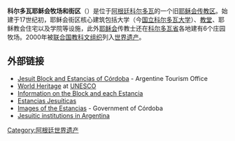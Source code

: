 {{noteTA
|1=zh-hans:科尔多瓦;zh-hant:科爾多瓦;zh-hk:哥多華;
}}
{{世界遗产概要表
|zh_name =科尔多瓦耶稣会牧场和街区
|site_img = image:AltaGracia.jpg
|site_img_capt =
|site_img_width = 200px
|en_name = Jesuit Block and Estancias of Córdoba
|fr_name = Ensemble et les estancias jésuites de Córdoba
| country = {{ARG}}
| Region = 拉丁美洲和加勒比地区
|area =
|criterion_n =
|criterion_c = (ii)(iv)
|ID = 995
|rg_year = 2000
|Danger_year =
|ex_rg_year =
|iucn =
|remarks =
|org_url = http://whc.unesco.org/en/list/995#top
|map_img =
|map_img_width =
|locator_x =
|locator_y =
|Coor =
}}
'''科尔多瓦耶稣会牧场和街区'''（{{lang-es|Manzana Jesuítica y Estancias de Córdoba}}）是位于[[阿根廷|阿根廷]][[科尔多瓦_(阿根廷)|科尔多瓦]]的一个旧[[耶稣会传教区|耶稣会传教区]]。始建于17世纪初，耶稣会街区核心建筑包括大学（今[[国立科尔多瓦大学|国立科尔多瓦大学]]）、[[教堂|教堂]]、耶稣教会住宅以及学院等设施，此外[[耶稣会|耶稣会]]传教士还在[[科尔多瓦省|科尔多瓦省]]各地建有6个庄园牧场。2000年被[[联合国教科文组织|联合国教科文组织]]列入[[世界遗产|世界遗产]]。

==外部链接==
*[http://www.sectur.gov.ar/eng/atra/tour/REG5/PR.HTM Jesuit Block and Estancias of Córdoba] {{Wayback|url=http://www.sectur.gov.ar/eng/atra/tour/REG5/PR.HTM |date=20070311034524 }} - Argentine Tourism Office
*[http://whc.unesco.org/pg.cfm?cid=31&id_site=995 World Heritage] {{Wayback|url=http://whc.unesco.org/pg.cfm?cid=31&id_site=995 |date=20201213001155 }} at [[UNESCO|UNESCO]]
*[http://www.argentinaonview.com/english/novedades16-1.asp  Information on the Block and each Estancia] {{Wayback|url=http://www.argentinaonview.com/english/novedades16-1.asp |date=20090531110430 }}
*[http://www.welcomeargentina.com/estanciasjesuiticas/index.html Estancias Jesuíticas] {{Wayback|url=http://www.welcomeargentina.com/estanciasjesuiticas/index.html |date=20160816171639 }} {{es icon}}
*[https://web.archive.org/web/20070423185742/http://www.cba.gov.ar/canal.jsp?idCanal=33879 Images of the Estancias] - Government of Córdoba {{es icon}}
*[http://www.manresa-sj.org/stamps/2_Argentina.htm Jesuitic institutions in Argentina] {{Wayback|url=http://www.manresa-sj.org/stamps/2_Argentina.htm |date=20191211121308 }}

{{coord|31|39|22|S|64|26|07|W|source:ptwiki_region:AR|display=title}}
{{阿根廷世界遗产}}
{{normdaten}}

[[Category:阿根廷世界遗产|Category:阿根廷世界遗产]]
{{WH-stub}}
{{Argentina-stub}}